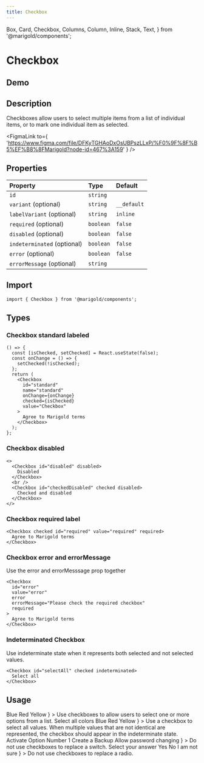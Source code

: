 ```yaml
---
title: Checkbox
---
```



  Box,
  Card,
  Checkbox,
  Columns,
  Column,
  Inline,
  Stack,
  Text,
} from '@marigold/components';

# Checkbox

## Demo

<MarigoldTheme>
  <Inline space="medium">
    <Checkbox id="unchecked" aria-label="unchecked" />
    <Checkbox id="disabled" aria-label="disabled" disabled />
    <Checkbox id="checked" aria-label="checked" checked />
    <Checkbox
      id="disabled-checked"
      aria-label="disabled-checked"
      checked
      disabled
    />
    <Checkbox
      id="indeterminated-checked"
      aria-label="indeterminated-checked"
      checked
      indeterminated
    />
  </Inline>
</MarigoldTheme>

## Description

Checkboxes allow users to select multiple items from a list of individual items,
or to mark one individual item as selected.

<FigmaLink
  to={
    'https://www.figma.com/file/DFKyTGHAoDxOsUBPszLLxP/%F0%9F%8F%B5%EF%B8%8FMarigold?node-id=467%3A159'
  }
/>

## Properties

| Property                    | Type      | Default     |
| :-------------------------- | :-------- | :---------- |
| `id`                        | `string`  |             |
| `variant` (optional)        | `string`  | `__default` |
| `labelVariant` (optional)   | `string`  | `inline`    |
| `required` (optional)       | `boolean` | `false`     |
| `disabled` (optional)       | `boolean` | `false`     |
| `indeterminated` (optional) | `boolean` | `false`     |
| `error` (optional)          | `boolean` | `false`     |
| `errorMessage` (optional)   | `string`  |             |

## Import

```tsx onlyCode
import { Checkbox } from '@marigold/components';
```

## Types

### Checkbox standard labeled

```tsx expandCode
() => {
  const [isChecked, setChecked] = React.useState(false);
  const onChange = () => {
    setChecked(!isChecked);
  };
  return (
    <Checkbox
      id="standard"
      name="standard"
      onChange={onChange}
      checked={isChecked}
      value="Checkbox"
    >
      Agree to Marigold terms
    </Checkbox>
  );
};
```

### Checkbox disabled

```tsx
<>
  <Checkbox id="disabled" disabled>
    Disabled
  </Checkbox>
  <br />
  <Checkbox id="checkedDisabled" checked disabled>
    Checked and disabled
  </Checkbox>
</>
```

### Checkbox required label

```tsx
<Checkbox checked id="required" value="required" required>
  Agree to Marigold terms
</Checkbox>
```

### Checkbox error and errorMessage

Use the error and errorMesssage prop together

```tsx
<Checkbox
  id="error"
  value="error"
  error
  errorMessage="Please check the required checkbox"
  required
>
  Agree to Marigold terms
</Checkbox>
```

### Indeterminated Checkbox

Use indeterminate state when it represents both selected and not selected values.

```tsx
<Checkbox id="selectAll" checked indeterminated>
  Select all
</Checkbox>
```

## Usage

<Stack space="small">
  <Box
    display="grid"
    css={{
      gridGap: 'small',
      gridTemplateColumns: 'repeat(auto-fit, minmax(min(500px, 100%), 1fr))',
    }}
  >
    <DoAndDont
      preview={
        <Card>
          <Stack>
            <Checkbox id="blue" checked>
              Blue
            </Checkbox>
            <Checkbox id="red" checked>
              Red
            </Checkbox>
            <Checkbox id="yellow">Yellow</Checkbox>
          </Stack>
        </Card>
      }
    >
      Use checkboxes to allow users to select one or more options from a list.
    </DoAndDont>
    <DoAndDont
      preview={
        <Card>
          <Stack space="medium">
            <Checkbox id="select" value="error" checked indeterminated>
              Select all colors
            </Checkbox>
            <Stack>
              <Checkbox id="blue" checked>
                Blue
              </Checkbox>
              <Checkbox id="red" checked>
                Red
              </Checkbox>
              <Checkbox id="yellow">Yellow</Checkbox>
            </Stack>
          </Stack>
        </Card>
      }
    >
      Use a checkbox to select all values. When multiple values that are not
      identical are represented, the checkbox should appear in the indeterminate
      state.
    </DoAndDont>
    <DoAndDont
      dont
      preview={
        <Card>
          <Columns space="small">
            <Column width={9}>Activate Option Number 1</Column>
            <Column width={3}>
              <Checkbox id="option" checked aria-label="option" />
            </Column>
            <Column width={9}>Create a Backup</Column>
            <Column width={3}>
              <Checkbox id="backup" checked aria-label="backup" />
            </Column>
            <Column width={9}>Allow password changing</Column>
            <Column width={3}>
              <Checkbox id="pw" checked aria-label="pw" />
            </Column>
          </Columns>
        </Card>
      }
    >
      Do not use checkboxes to replace a switch.
    </DoAndDont>
    <DoAndDont
      dont
      preview={
        <Card>
          <Text as="h5" variant="headline5">
            Select your answer
          </Text>
          <Columns space="small">
            <Column width={9}>Yes</Column>
            <Column width={3}>
              <Checkbox id="yes" checked aria-label="yes" />
            </Column>
            <Column width={9}>No</Column>
            <Column width={3}>
              <Checkbox id="no" checked aria-label="no" />
            </Column>
            <Column width={9}>I am not sure</Column>
            <Column width={3}>
              <Checkbox id="not-sure" checked aria-label="not-sure" />
            </Column>
          </Columns>
        </Card>
      }
    >
      Do not use checkboxes to replace a radio.
    </DoAndDont>
  </Box>
</Stack>
